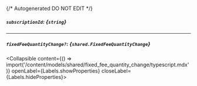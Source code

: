 {/* Autogenerated DO NOT EDIT  */}

##### `subscriptionId`: *{`string`}*

---
##### `fixedFeeQuantityChange?`: *{`shared.FixedFeeQuantityChange`}*
<Collapsible content={() => import('/content/models/shared/fixed_fee_quantity_change/typescript.mdx')} openLabel={Labels.showProperties} closeLabel={Labels.hideProperties}>
</Collapsible>


